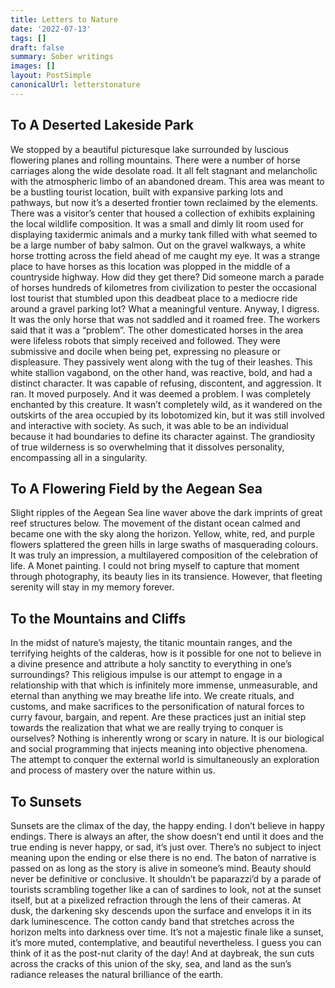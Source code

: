 ```yaml
---
title: Letters to Nature
date: '2022-07-13'
tags: []
draft: false
summary: Sober writings
images: []
layout: PostSimple
canonicalUrl: letterstonature
---
```


## To A Deserted Lakeside Park

We stopped by a beautiful picturesque lake surrounded by luscious flowering planes and rolling mountains. There were a number of horse carriages along the wide desolate road. It all felt stagnant and melancholic with the atmospheric limbo of an abandoned dream. This area was meant to be a bustling tourist location, built with expansive parking lots and pathways, but now it’s a deserted frontier town reclaimed by the elements. There was a visitor’s center that housed a collection of exhibits explaining the local wildlife composition. It was a small and dimly lit room used for displaying taxidermic animals and a murky tank filled with what seemed to be a large number of baby salmon. Out on the gravel walkways, a white horse trotting across the field ahead of me caught my eye. It was a strange place to have horses as this location was plopped in the middle of a countryside highway. How did they get there? Did someone march a parade of horses hundreds of kilometres from civilization to pester the occasional lost tourist that stumbled upon this deadbeat place to a mediocre ride around a gravel parking lot? What a meaningful venture. Anyway, I digress. It was the only horse that was not saddled and it roamed free. The workers said that it was a “problem”. The other domesticated horses in the area were lifeless robots that simply received and followed. They were submissive and docile when being pet, expressing no pleasure or displeasure. They passively went along with the tug of their leashes. This white stallion vagabond, on the other hand, was reactive, bold, and had a distinct character. It was capable of refusing, discontent, and aggression. It ran. It moved purposely. And it was deemed a problem. I was completely enchanted by this creature. It wasn’t completely wild, as it wandered on the outskirts of the area occupied by its lobotomized kin, but it was still involved and interactive with society. As such, it was able to be an individual because it had boundaries to define its character against. The grandiosity of true wilderness is so overwhelming that it dissolves personality, encompassing all in a singularity.

## To A Flowering Field by the Aegean Sea

Slight ripples of the Aegean Sea line waver above the dark imprints of great reef structures below. The movement of the distant ocean calmed and became one with the sky along the horizon. Yellow, white, red, and purple flowers splattered the green hills in large swaths of masquerading colours. It was truly an impression, a multilayered composition of the celebration of life. A Monet painting. I could not bring myself to capture that moment through photography, its beauty lies in its transience. However, that fleeting serenity will stay in my memory forever.

## To the Mountains and Cliffs

In the midst of nature’s majesty, the titanic mountain ranges, and the terrifying heights of the calderas, how is it possible for one not to believe in a divine presence and attribute a holy sanctity to everything in one’s surroundings? This religious impulse is our attempt to engage in a relationship with that which is infinitely more immense, unmeasurable, and eternal than anything we may breathe life into. We create rituals, and customs, and make sacrifices to the personification of natural forces to curry favour, bargain, and repent. Are these practices just an initial step towards the realization that what we are really trying to conquer is ourselves? Nothing is inherently wrong or scary in nature. It is our biological and social programming that injects meaning into objective phenomena. The attempt to conquer the external world is simultaneously an exploration and process of mastery over the nature within us.

## To Sunsets

Sunsets are the climax of the day, the happy ending. I don’t believe in happy endings. There is always an after, the show doesn’t end until it does and the true ending is never happy, or sad, it’s just over. There’s no subject to inject meaning upon the ending or else there is no end. The baton of narrative is passed on as long as the story is alive in someone’s mind. Beauty should never be definitive or conclusive. It shouldn’t be paparazzi’d by a parade of tourists scrambling together like a can of sardines to look, not at the sunset itself, but at a pixelized refraction through the lens of their cameras. At dusk, the darkening sky descends upon the surface and envelops it in its dark luminescence. The cotton candy band that stretches across the horizon melts into darkness over time. It’s not a majestic finale like a sunset, it’s more muted, contemplative, and beautiful nevertheless. I guess you can think of it as the post-nut clarity of the day! And at daybreak, the sun cuts across the cracks of this union of the sky, sea, and land as the sun’s radiance releases the natural brilliance of the earth.
